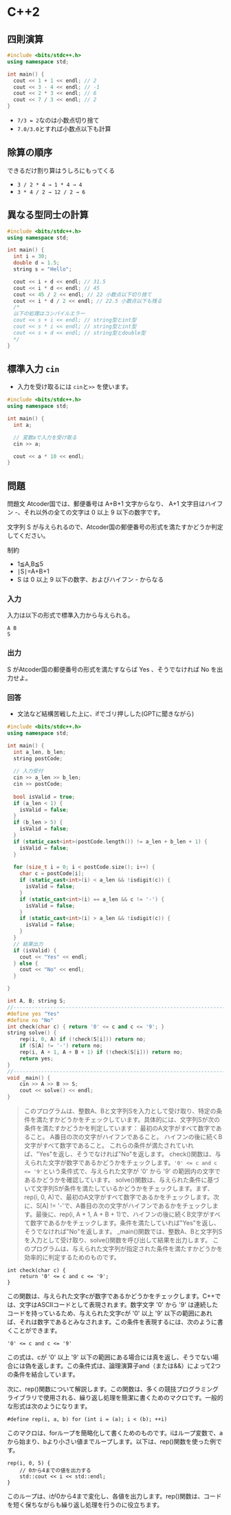 # C++2

## 四則演算
```cpp copy showLineNumbers filename="四則演算"
#include <bits/stdc++.h>
using namespace std;

int main() {
  cout << 1 + 1 << endl; // 2
  cout << 3 - 4 << endl; // -1
  cout << 2 * 3 << endl; // 6
  cout << 7 / 3 << endl; // 2
}
```
- `7/3 = 2`なのは小数点切り捨て
- `7.0/3.0`とすれば小数点以下も計算

## 除算の順序
できるだけ割り算はうしろにもってくる
- `3 / 2 * 4 → 1 * 4 → 4`
- `3 * 4 / 2 → 12 / 2 → 6`


## 異なる型同士の計算
```cpp copy showLineNumbers filename="異なる型同士の計算"
#include <bits/stdc++.h>
using namespace std;

int main() {
  int i = 30;
  double d = 1.5;
  string s = "Hello";

  cout << i + d << endl; // 31.5
  cout << i * d << endl; // 45
  cout << 45 / 2 << endl; // 22 小数点以下切り捨て
  cout << i * d / 2 << endl; // 22.5 小数点以下も残る
  /*
  以下の処理はコンパイルエラー
  cout << s + i << endl; // string型とint型
  cout << s * i << endl; // string型とint型
  cout << s + d << endl; // string型とdouble型
  */
}
```

## 標準入力 `cin`
- 入力を受け取るには `cin`と`>>` を使います。
```cpp copy showLineNumbers filename="cin"
#include <bits/stdc++.h>
using namespace std;

int main() {
  int a;

  // 変数aで入力を受け取る
  cin >> a;

  cout << a * 10 << endl;
}

```

## 問題
問題文
Atcoder国では、郵便番号は 
A+B+1 文字からなり、
A+1 文字目はハイフン -、それ以外の全ての文字は 
0 以上 
9 以下の数字です。

文字列 
S が与えられるので、Atcoder国の郵便番号の形式を満たすかどうか判定してください。

制約
- 1≦A,B≦5
- ∣S∣=A+B+1
- S は 0 以上 9 以下の数字、およびハイフン - からなる
### 入力
入力は以下の形式で標準入力から与えられる。
```
A B
S
```
### 出力
S がAtcoder国の郵便番号の形式を満たすならば Yes 、そうでなければ No を出力せよ。

### 回答
- 文法など結構苦戦した上に、ifでゴリ押しした(GPTに聞きながら)
```cpp copy showLineNumbers filename="自分の解答"
#include <bits/stdc++.h>
using namespace std;

int main() {
  int a_len, b_len;
  string postCode;
  
  // 入力受付
  cin >> a_len >> b_len;
  cin >> postCode;
  
  bool isValid = true;
  if (a_len < 1) {
    isValid = false;
  }
  if (b_len > 5) {
    isValid = false;
  }
  if (static_cast<int>(postCode.length()) != a_len + b_len + 1) {
    isValid = false;
  }
  
  for (size_t i = 0; i < postCode.size(); i++) {
    char c = postCode[i];
    if (static_cast<int>(i) < a_len && !isdigit(c)) {
      isValid = false;
    }
    if (static_cast<int>(i) == a_len && c != '-') {
      isValid = false;
    }
    if (static_cast<int>(i) > a_len && !isdigit(c)) {
      isValid = false;
    }
  }  
  // 結果出力
  if (isValid) {
    cout << "Yes" << endl;
  } else {
    cout << "No" << endl;
  } 

}
```


```cpp copy showLineNumbers filename="模範解答"
int A, B; string S;
//---------------------------------------------------------------------------------------------------
#define yes "Yes"
#define no "No"
int check(char c) { return '0' <= c and c <= '9'; }
string solve() {
    rep(i, 0, A) if (!check(S[i])) return no;
    if (S[A] != '-') return no;
    rep(i, A + 1, A + B + 1) if (!check(S[i])) return no;
    return yes;
}
//---------------------------------------------------------------------------------------------------
void _main() {
    cin >> A >> B >> S;
    cout << solve() << endl;
}
```

> このプログラムは、整数A、Bと文字列Sを入力として受け取り、特定の条件を満たすかどうかをチェックしています。具体的には、文字列Sが次の条件を満たすかどうかを判定しています：
最初のA文字がすべて数字であること。
A番目の次の文字がハイフンであること。
ハイフンの後に続くB文字がすべて数字であること。
これらの条件が満たされていれば、"Yes"を返し、そうでなければ"No"を返します。
check()関数は、与えられた文字が数字であるかどうかをチェックします。`'0' <= c and c <= '9'`という条件式で、与えられた文字が '0' から '9' の範囲内の文字であるかどうかを確認しています。
solve()関数は、与えられた条件に基づいて文字列Sが条件を満たしているかどうかをチェックします。まず、rep(i, 0, A)で、最初のA文字がすべて数字であるかをチェックします。次に、S[A] != '-'で、A番目の次の文字がハイフンであるかをチェックします。最後に、rep(i, A + 1, A + B + 1)で、ハイフンの後に続くB文字がすべて数字であるかをチェックします。条件を満たしていれば"Yes"を返し、そうでなければ"No"を返します。
_main()関数では、整数A、Bと文字列Sを入力として受け取り、solve()関数を呼び出して結果を出力します。
このプログラムは、与えられた文字列が指定された条件を満たすかどうかを効率的に判定するためのものです。

```
int check(char c) {
    return '0' <= c and c <= '9';
}
```
この関数は、与えられた文字cが数字であるかどうかをチェックします。C++では、文字はASCIIコードとして表現されます。数字文字 '0' から '9' は連続したコードを持っているため、与えられた文字cが '0' 以上 '9' 以下の範囲にあれば、それは数字であるとみなされます。この条件を表現するには、次のように書くことができます。
```
'0' <= c and c <= '9'
```
この式は、cが '0' 以上 '9' 以下の範囲にある場合には真を返し、そうでない場合には偽を返します。この条件式は、論理演算子and（または&&）によって2つの条件を結合しています。

次に、rep()関数について解説します。この関数は、多くの競技プログラミングライブラリで使用される、繰り返し処理を簡潔に書くためのマクロです。一般的な形式は次のようになります。

```
#define rep(i, a, b) for (int i = (a); i < (b); ++i)
```
このマクロは、forループを簡略化して書くためのものです。iはループ変数で、aから始まり、bより小さい値までループします。以下は、rep()関数を使った例です。

```
rep(i, 0, 5) {
    // 0から4までの値を出力する
    std::cout << i << std::endl;
}
```
このループは、iが0から4まで変化し、各値を出力します。rep()関数は、コードを短く保ちながらも繰り返し処理を行うのに役立ちます。